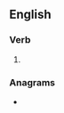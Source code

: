 ==English==

===Verb===
{{en-verb}}

# {{obsolete typography of|en|serve}}

===Anagrams===
* {{anagrams|en|a=eersu|re-use|resue|reuse}}